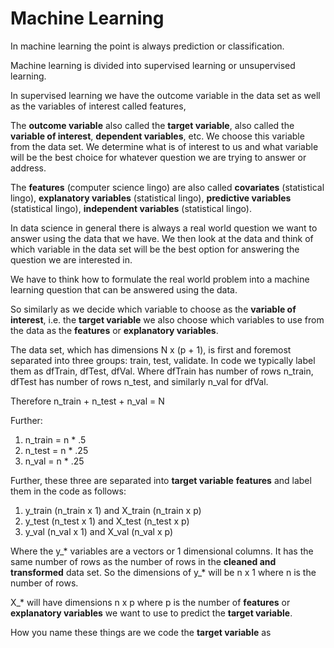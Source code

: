 # Machine Learning {#ml}




In machine learning the point is always prediction or classification. 

Machine learning is divided into supervised learning or unsupervised learning. 

In supervised learning we have the outcome variable in the data set as well as the variables of interest called features, 

The __outcome variable__ also called the __target variable__, also called the __variable of interest__, __dependent variables__, etc. We choose this variable from the data set. We determine what is of interest to us and what variable will be the best choice for whatever question we are trying to answer or address. 

The __features__ (computer science lingo) are also called __covariates__ (statistical lingo), __explanatory variables__ (statistical lingo), __predictive variables__ (statistical lingo), __independent variables__ (statistical lingo).

In data science in general there is always a real world question we want to answer using the data that we have. We then look at the data and think of which variable in the data set will be the best option for answering the question we are interested in.

We have to think how to formulate the real world problem into a machine learning question that can be answered using the data.

So similarly as we decide which variable to choose as the __variable of interest__, i.e. the __target variable__ we also choose which variables to use from the data as the __features__ or __explanatory variables__.

The data set, which has dimensions N x (p + 1), is first and foremost separated into three groups: train, test, validate. In code we typically label them as dfTrain, dfTest, dfVal. Where dfTrain has number of rows n_train, dfTest has number of rows n_test, and similarly n_val for dfVal. 

Therefore n_train + n_test + n_val = N

Further:

1. n_train = n * .5
2. n_test  = n * .25
3. n_val   = n * .25

Further, these three are separated into __target variable__ __features__ and label them in the code as follows: 

1. y_train (n_train x 1) and X_train (n_train x p)
2. y_test (n_test x 1) and X_test (n_test x p)
3. y_val (n_val x 1) and X_val (n_val x p)



Where the y_* variables are a vectors or 1 dimensional columns. It has the same number of rows as the number of rows in the __cleaned and transformed__ data set. So the dimensions of y_* will be n x 1 where n
is the number of rows. 

X_* will have dimensions n x p where p is the number of __features__ or __explanatory variables__ we want to use to predict the __target variable__. 

How you name these things are we code the __target variable__ as

